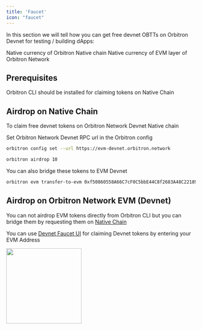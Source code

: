 ```yaml
---
title: 'Faucet'
icon: "faucet"
---
```


In this section we will tell how you can get free devnet OBTTs on Orbitron Devnet for testing / building dApps:

<CardGroup>

  <Card title="Native OBTT" icon="terminal" href="#airdrop-on-native-chain">
   Native currency of Orbitron Native chain
  </Card>

  <Card title="EVM OBTT" icon="link" href="#airdrop-on-orbitron-network-evm-devnet">
   Native currency of EVM layer of Orbitron Network
  </Card>

</CardGroup>

## Prerequisites
<CardGroup cols={1}>

  <Card title="Command Line Interface" icon="terminal" href="/quickstart">
   Orbitron CLI should be installed for claiming tokens on Native Chain
  </Card>

</CardGroup>

## Airdrop on Native Chain
To claim free devnet tokens on Orbitron Network Devnet Native chain

Set Orbitron Network Devnet RPC url in the Orbitron config
```bash
orbitron config set --url https://evm-devnet.orbitron.network
```

```bash
orbitron airdrop 10
```

You can also bridge these tokens to EVM Devnet

```bash
orbitron evm transfer-to-evm 0xf50860558A66C7cF0C5bbE44C8f2683A48C22189 10
```

## Airdrop on Orbitron Network EVM (Devnet)
You can not airdrop EVM tokens directly from Orbitron CLI but you can bridge them by requesting them on [Native Chain](#airdrop-on-native-chain)

You can use [Devnet Faucet UI](https://evm-faucet-devnet.nexscan.io) for claiming Devnet tokens by entering your EVM Address

<img height="200" src="/images/faucet/1.png" />